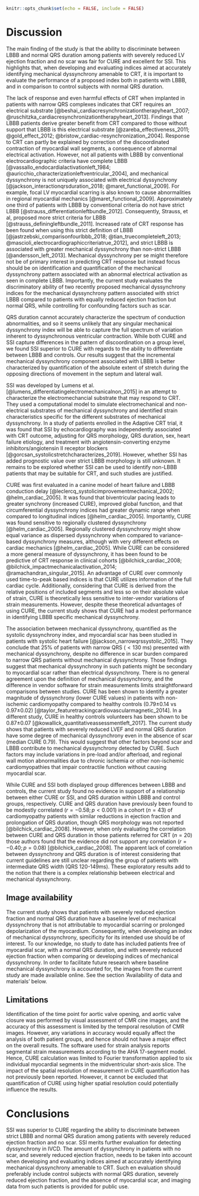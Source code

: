 ```r
knitr::opts_chunk$set(echo = FALSE, include = FALSE)
```

# Discussion

The main finding of the study is that the ability to discriminate between LBBB
and normal QRS duration among patients with severely reduced LV ejection fraction
and no scar was fair for CURE and excellent for SSI. This highlights that, when
developing and evaluating indices aimed at accurately identifying mechanical
dyssynchrony amenable to CRT, it is important to evaluate the performance
of a proposed index both in patients with LBBB, and in comparison to control
subjects with normal QRS duration.

The lack of response and even harmful effects of CRT when implanted in patients with narrow QRS
complexes indicates that CRT requires an electrical substrate
[@beshai_cardiacresynchronizationtherapyheart_2007;
@ruschitzka_cardiacresynchronizationtherapyheart_2013]. Findings that LBBB
patients derive greater benefit from CRT compared to those without support that
LBBB is this electrical substrate [@zareba_effectiveness_2011;
@gold_effect_2012; @bristow_cardiac-resynchronization_2004]. Response to CRT
can partly be explained by correction of the discoordinated contraction of
myocardial wall segments, a consequence of abnormal electrical activation.
However, not all patients with LBBB by conventional electrocardiographic criteria
have complete LBBB [@vassallo_endocardialactivationleft_1984;
@auricchio_characterizationleftventricular_2004], and mechanical dyssynchrony
is not uniquely associated with electrical dyssynchrony
[@jackson_interactionqrsduration_2018; @maret_functional_2009]. For example,
focal LV myocardial scarring is also known to cause abnormalities in regional
myocardial mechanics [@maret_functional_2009]. Approximately one third
of patients with LBBB by conventional criteria do not have strict LBBB
[@strauss_differentiationleftbundle_2012]. Consequently, Strauss, et al, proposed more
strict criteria for LBBB [@strauss_definingleftbundle_2011]. Increased rate
of CRT response has been found when using this strict definition of LBBB
[@jastrzebski_comparisonfourlbbb_2018; @tian_truecompleteleft_2013;
@mascioli_electrocardiographiccriteriatrue_2012], and strict LBBB is associated with
greater mechanical dyssynchrony than non-strict LBBB [@andersson_left_2013].
Mechanical dyssynchrony per se might therefore not be of primary interest in
predicting CRT response but instead focus should be on identification and
quantification of the mechanical dyssynchrony pattern associated with an
abnormal electrical activation as seen in complete LBBB. Importantly, the
current study evaluates the discriminatory ability of two recently
proposed mechanical dyssynchrony indices for the mechanical dyssynchrony
pattern associated with strict LBBB compared to patients with equally reduced
ejection fraction but normal QRS, while controlling for confounding factors
such as scar.

QRS duration cannot accurately characterize the spectrum of conduction
abnormalities, and so it seems unlikely that any singular mechanical
dyssynchrony index will be able to capture the full spectrum of variation
inherent to dyssynchronous ventricular contraction. While both CURE and SSI
capture differences in the pattern of discoordination on a group level, we
found SSI superior to CURE with regards to the ability to differentiate between
LBBB and controls. Our results suggest that the incremental mechanical
dyssynchrony component associated with LBBB is better characterized by
quantification of the absolute extent of stretch during the opposing directions
of movement in the septum and lateral wall.

SSI was developed by Lumens et al.
[@lumens_differentiatingelectromechanicalnon_2015] in an attempt to
characterize the electromechancial substrate that may respond to CRT. They used a
computational model to simulate electromechanical and non-electrical substrates
of mechanical dyssynchrony and identified strain characteristics specific for
the different substrates of mechanical dyssynchrony. In a study of patients
enrolled in the Adaptive CRT trial, it was found that SSI by echocardiography
was independently associated with CRT outcome, adjusting for QRS morphology,
QRS duration, sex, heart failure etiology, and treatment with angiotensin-converting enzyme
inhibitors/angiotensin II receptor blockers
[@gorcsan_systolicstretchcharacterizes_2019]. However, whether SSI has added
prognostic value over strict LBBB morphology is still unknown. It remains to be
explored whether SSI can be used to identify non-LBBB patients that may be suitable for CRT,
and such studies are justified.

CURE was first evaluated in a canine model of heart failure and LBBB conduction
delay [@leclercq_systolicimprovementmechanical_2002; @helm_cardiac_2005]. It
was found that biventricular pacing leads to greater synchrony (increased
CURE), improved global function, and that circumferential dyssynchrony indices
had greater dynamic range when compared to longitudinal indices
[@helm_cardiac_2005]. Importantly, CURE was found sensitive to regionally
clustered dyssynchrony [@helm_cardiac_2005]. Regionally clustered dyssynchrony
might show equal variance as dispersed dyssynchrony when compared to
variance-based dyssynchrony measures, although with very different effects on
cardiac mechanics [@helm_cardiac_2005]. While CURE can be considered a more
general measure of dyssynchrony, it has been found to be predictive of CRT response
in clinical cohorts [@bilchick_cardiac_2008;
@bilchick_impactmechanicalactivation_2014; @ramachandran_singular_2015]. An
advantage of CURE over commonly used time-to-peak based indices is that CURE
utilizes information of the full cardiac cycle. Additionally, considering that
CURE is derived from the relative positions of included segments and less so on
their absolute value of strain, CURE is theoretically less sensitive to
inter-vendor variations of strain measurements. However, despite these
theoretical advantages of using CURE, the current study shows that CURE had a
modest performance in identifying LBBB specific mechanical dyssynchrony.

The association between mechanical dyssynchrony, quantified as the systolic
dyssynchrony index, and myocardial scar has been studied in patients with
systolic heart failure [@jackson_narrowqrssystolic_2015]. They conclude that 25%
of patients with narrow QRS (${<}130$ ms) presented with mechanical dyssynchrony,
despite no difference in scar burden compared to narrow QRS
patients without mechanical dyssynchrony. Those findings suggest that
mechanical dyssynchrony in such patients might be secondary to myocardial scar
rather than electrical dyssynchrony. There is no general agreement upon the
definition of mechanical dyssynchrony, and the difference in vendor software for
strain measurements limits straightforward comparisons between studies. CURE has
been shown to identify a greater magnitude of dyssynchrony (lower CURE values)
in patients with non-ischemic cardiomyopathy compared to healthy controls
(0.79$\pm 0.14$ vs 0.97$\pm 0.02$)
[@taylor_featuretrackingcardiovascularmagnetic_2014]. In a different study, CURE
in healthy controls volunteers has been shown to be 0.87$\pm0.07$
[@kowallick_quantitativeassessmentleft_2017]. The current study shows that
patients with severely reduced LVEF and normal QRS duration have some degree of
mechanical dyssynchrony even in the absence of scar (median CURE 0.79). This
would suggest that other factors beyond scar and LBBB contribute to mechanical
dyssynchrony detected by CURE. Such factors may include variations in pre-load
and/or afterload, and regional wall motion abnormalities due to chronic ischemia
or other non-ischemic cardiomyopathies that impair contractile function without
causing myocardial scar.

While CURE and SSI both displayed group differences between LBBB and controls,
the current study found no evidence in support of a relationship between either
CURE or SSI, and QRS duration within LBBB and control groups, respectively.
CURE and QRS duration have previously been found to be modestly correlated ($r
= -0.58; p {<}0.001$) in a cohort ($n=43$) of cardiomyopathy patients with
similar reductions in ejection fraction and prolongation of QRS duration,
though QRS morphology was not reported [@bilchick_cardiac_2008]. However, when
only evaluating the correlation between CURE and QRS duration in those patients
referred for CRT ($n=20$) those authors found that the evidence did not support
any correlation ($r = -0.40; p=0.08$) [@bilchick_cardiac_2008]. The apparent
lack of correlation between dyssynchrony and QRS duration is of interest
considering that current guidelines are still unclear regarding the group of
patients with intermediate QRS width (QRS 120-149ms). These exploratory results
add to the notion that there is a complex relationship between electrical and
mechanical dyssynchrony.

## Image availability

The current study shows that patients with severely
reduced ejection fraction and normal QRS duration have a baseline level
of mechanical dyssynchrony that is not attributable to myocardial scarring or prolonged
depolarization of the myocardium. Consequently, when developing an index of mechanical
dyssynchrony, specificity for its intended use should be of
interest. To our knowledge, no study to date has included patients free of
myocardial scar, with a normal QRS duration, and with severely reduced ejection fraction
when comparing or developing indices of mechanical dyssynchrony. In order to facilitate
future research where baseline mechanical dyssynchrony is accounted for, the
images from the current study are made available online. See the section
'Availability of data and materials' below.

## Limitations

Identification of the time point for aortic valve opening, and aortic valve closure
was performed by visual assessment of CMR cine images, and the accuracy of this
assessment is limited by the temporal resolution of CMR images. However, any
variations in accuracy would equally affect the analysis of both patient
groups, and hence should not have a major effect on the overall results. The
software used for strain analysis reports segmental strain measurements
according to the AHA 17-segment model. Hence, CURE calculation was limited to Fourier
transformation applied to six individual myocardial segments in the
midventricular short-axis slice. The impact of the spatial resolution of
measurement in CURE quantification has not previously been reported. However,
it cannot be excluded that quantification of CURE using higher spatial
resolution could potentially
influence the results.

# Conclusions

SSI was superior to CURE regarding the ability to discriminate between
strict LBBB and normal QRS duration among patients with severely reduced
ejection fraction and no scar. SSI merits further evaluation for detecting
dyssynchrony in IVCD. The amount of dyssynchrony in patients with no
scar, and severely reduced ejection fraction, needs to be taken into account when
developing and evaluating indices aimed at accurately identifying mechanical
dyssynchrony amenable to CRT. Such en evaluation should preferably include
control subjects with normal QRS duration, severely reduced ejection fraction,
and the absence of myocardial scar, and imaging data from such patients is
provided for public use.